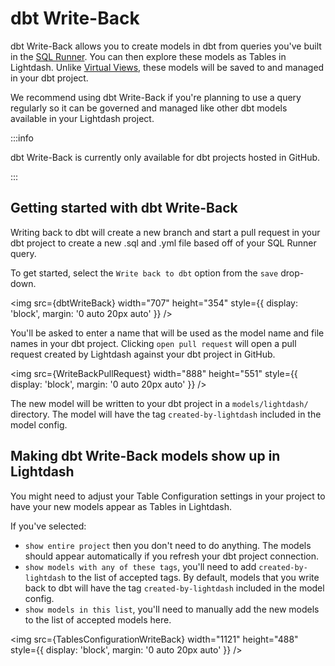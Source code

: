 
# dbt Write-Back

dbt Write-Back allows you to create models in dbt from queries you've built in the [SQL Runner](/references/sql-runner). You can then explore these models as Tables in Lightdash. Unlike [Virtual Views](/references/virtual-views), these models will be saved to and managed in your dbt project. 

We recommend using dbt Write-Back if you're planning to use a query regularly so it can be governed and managed like other dbt models available in your Lightdash project. 

:::info

dbt Write-Back is currently only available for dbt projects hosted in GitHub.

:::

## Getting started with dbt Write-Back

Writing back to dbt will create a new branch and start a pull request in your dbt project to create a new .sql and .yml file based off of your SQL Runner query. 

To get started, select the `Write back to dbt` option from the `save` drop-down.

<img
  src={dbtWriteBack}
  width="707"
  height="354"
  style={{ display: 'block', margin: '0 auto 20px auto' }}
/>

You'll be asked to enter a name that will be used as the model name and file names in your dbt project. Clicking `open pull request` will open a pull request created by Lightdash against your dbt project in GitHub. 

<img
  src={WriteBackPullRequest}
  width="888"
  height="551"
  style={{ display: 'block', margin: '0 auto 20px auto' }}
/>

The new model will be written to your dbt project in a `models/lightdash/` directory. The model will have the tag `created-by-lightdash` included in the model config.

## Making dbt Write-Back models show up in Lightdash

You might need to adjust your Table Configuration settings in your project to have your new models appear as Tables in Lightdash. 

If you've selected:

- `show entire project` then you don't need to do anything. The models should appear automatically if you refresh your dbt project connection. 
- `show models with any of these tags`, you'll need to add `created-by-lightdash` to the list of accepted tags. By default, models that you write back to dbt will have the tag `created-by-lightdash` included in the model config. 
- `show models in this list`, you'll need to manually add the new models to the list of accepted models here. 

<img
  src={TablesConfigurationWriteBack}
  width="1121"
  height="488"
  style={{ display: 'block', margin: '0 auto 20px auto' }}
/>
